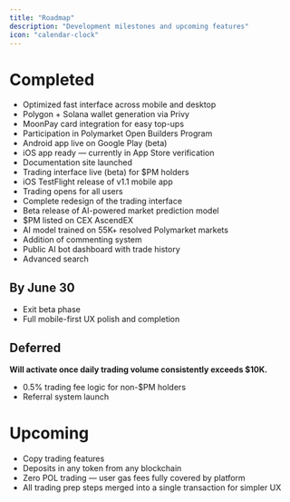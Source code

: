 ```yaml
---
title: "Roadmap"
description: "Development milestones and upcoming features"
icon: "calendar-clock"
---
```


# Completed

- Optimized fast interface across mobile and desktop
- Polygon + Solana wallet generation via Privy
- MoonPay card integration for easy top-ups
- Participation in Polymarket Open Builders Program
- Android app live on Google Play (beta)
- iOS app ready — currently in App Store verification
- Documentation site launched
- Trading interface live (beta) for $PM holders
- iOS TestFlight release of v1.1 mobile app
- Trading opens for all users
- Complete redesign of the trading interface
- Beta release of AI-powered market prediction model
- $PM listed on CEX AscendEX
- AI model trained on 55K+ resolved Polymarket markets
- Addition of commenting system
- Public AI bot dashboard with trade history
- Advanced search

## By June 30

- Exit beta phase
- Full mobile-first UX polish and completion

## Deferred

**Will activate once daily trading volume consistently exceeds $10K.**

- 0.5% trading fee logic for non-$PM holders
- Referral system launch

# Upcoming

- Copy trading features
- Deposits in any token from any blockchain
- Zero POL trading — user gas fees fully covered by platform
- All trading prep steps merged into a single transaction for simpler UX
